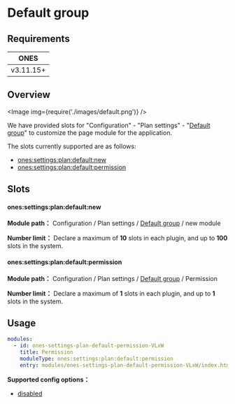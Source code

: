 
# Default group

## Requirements

| **ONES**  |
| :-------: |
| v3.11.15+ |

## Overview

<Image img={require('./images/default.png')} />

We have provided slots for "Configuration" - "Plan settings" - "[Default group](../../index.mdx#slot-hierarchy)" to customize the page module for the application.

The slots currently supported are as follows:

- [ones:settings:plan:default:new](#onessettingsplandefaultnew)
- [ones:settings:plan:default:permission](#onessettingsplandefaultpermission)

## Slots

#### ones:settings:plan:default:new

**Module path：** Configuration / Plan settings / [Default group](../../index.mdx#slot-hierarchy) / new module

**Number limit：** Declare a maximum of **10** slots in each plugin, and up to **100** slots in the system.

#### ones:settings:plan:default:permission

**Module path：** Configuration / Plan settings / [Default group](../../index.mdx#slot-hierarchy) / Permission

**Number limit：** Declare a maximum of **1** slots in each plugin, and up to **1** slots in the system.

## Usage

```yaml
modules:
  - id: ones-settings-plan-default-permission-VLxW
    title: Permission
    moduleType: ones:settings:plan:default:permission
    entry: modules/ones-settings-plan-default-permission-VLxW/index.html
```

**Supported config options：**

- [disabled](../../../../../../reference/config/plugin.yaml#disabled)
